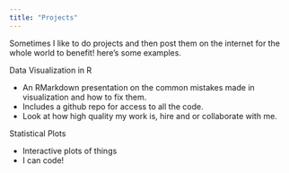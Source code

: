 ```yaml
---
title: "Projects"
---
```


Sometimes I like to do projects and then post them on the internet for the whole world to benefit!
here's some examples. 

 Data Visualization in R

- An RMarkdown presentation on the common mistakes made in visualization and how to fix them.
- Includes a github repo for access to all the code.
- Look at how high quality my work is, hire and or collaborate with me. 

 Statistical Plots

- Interactive plots of things
- I can code!

